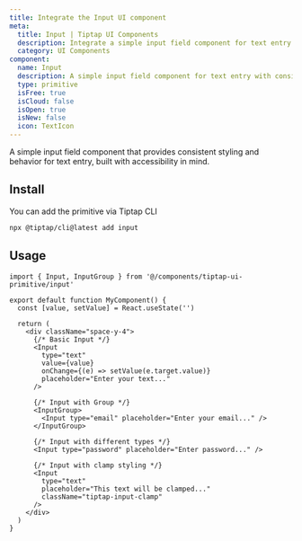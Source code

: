 ```yaml
---
title: Integrate the Input UI component
meta:
  title: Input | Tiptap UI Components
  description: Integrate a simple input field component for text entry. Perfect for forms, search fields, and user input. Learn more in the docs.
  category: UI Components
component:
  name: Input
  description: A simple input field component for text entry with consistent styling and accessibility features.
  type: primitive
  isFree: true
  isCloud: false
  isOpen: true
  isNew: false
  icon: TextIcon
---
```



A simple input field component that provides consistent styling and behavior for text entry, built with accessibility in mind.

<CodeDemo isScrollable src="https://template.tiptap.dev/preview/tiptap-ui-primitive/input" />

## Install

You can add the primitive via Tiptap CLI

```bash
npx @tiptap/cli@latest add input
```

## Usage

```tsx
import { Input, InputGroup } from '@/components/tiptap-ui-primitive/input'

export default function MyComponent() {
  const [value, setValue] = React.useState('')

  return (
    <div className="space-y-4">
      {/* Basic Input */}
      <Input
        type="text"
        value={value}
        onChange={(e) => setValue(e.target.value)}
        placeholder="Enter your text..."
      />

      {/* Input with Group */}
      <InputGroup>
        <Input type="email" placeholder="Enter your email..." />
      </InputGroup>

      {/* Input with different types */}
      <Input type="password" placeholder="Enter password..." />

      {/* Input with clamp styling */}
      <Input
        type="text"
        placeholder="This text will be clamped..."
        className="tiptap-input-clamp"
      />
    </div>
  )
}
```
